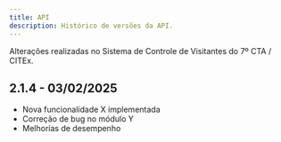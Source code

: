 ```yaml
---
title: API
description: Histórico de versões da API.
---
```


Alterações realizadas no Sistema de Controle de Visitantes do 7º CTA / CITEx.

## 2.1.4 - 03/02/2025
- Nova funcionalidade X implementada
- Correção de bug no módulo Y
- Melhorias de desempenho
